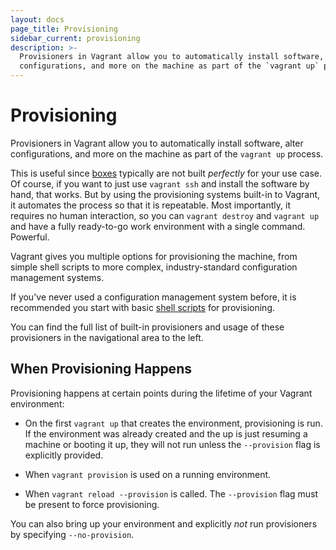 ```yaml
---
layout: docs
page_title: Provisioning
sidebar_current: provisioning
description: >-
  Provisioners in Vagrant allow you to automatically install software, alter
  configurations, and more on the machine as part of the `vagrant up` process.
---
```


# Provisioning

Provisioners in Vagrant allow you to automatically install software, alter configurations,
and more on the machine as part of the `vagrant up` process.

This is useful since [boxes](/docs/boxes.html) typically are not
built _perfectly_ for your use case. Of course, if you want to just use
`vagrant ssh` and install the software by hand, that works. But by using
the provisioning systems built-in to Vagrant, it automates the process so
that it is repeatable. Most importantly, it requires no human interaction,
so you can `vagrant destroy` and `vagrant up` and have a fully ready-to-go
work environment with a single command. Powerful.

Vagrant gives you multiple options for provisioning the machine, from
simple shell scripts to more complex, industry-standard configuration
management systems.

If you've never used a configuration management system before, it is
recommended you start with basic [shell scripts](/docs/provisioning/shell.html)
for provisioning.

You can find the full list of built-in provisioners and usage of these
provisioners in the navigational area to the left.

## When Provisioning Happens

Provisioning happens at certain points during the lifetime of your
Vagrant environment:

- On the first `vagrant up` that creates the environment, provisioning is run.
  If the environment was already created and the up is just resuming a machine
  or booting it up, they will not run unless the `--provision` flag is explicitly
  provided.

- When `vagrant provision` is used on a running environment.

- When `vagrant reload --provision` is called. The `--provision` flag must
  be present to force provisioning.

You can also bring up your environment and explicitly _not_ run provisioners
by specifying `--no-provision`.

